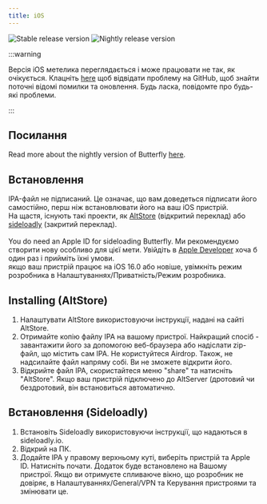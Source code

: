 ```yaml
---
title: iOS
---
```


![Stable release version](https://img.shields.io/badge/dynamic/yaml?color=c4840d&label=Stable&query=%24.version&url=https%3A%2F%2Fraw.githubusercontent.com%2FLinwoodDev%2Fbutterfly%2Fstable%2Fapp%2Fpubspec.yaml&style=for-the-badge)
![Nightly release version](https://img.shields.io/badge/dynamic/yaml?color=f7d28c&label=Nightly&query=%24.version&url=https%3A%2F%2Fraw.githubusercontent.com%2FLinwoodDev%2Fbutterfly%2Fnightly%2Fapp%2Fpubspec.yaml&style=for-the-badge)


:::warning

Версія iOS метелика переглядається і може працювати не так, як очікується.
Клацніть [here](https://github.com/LinwoodDev/Butterfly/issues/244) щоб відвідати проблему на GitHub, щоб знайти поточні відомі помилки та оновлення. Будь ласка, повідомте про будь-які проблеми.

:::

## Посилання

<Tabs>
<TabItem label="Stable">
  <CardGrid>
    <DownloadButton href="https://github.com/LinwoodDev/butterfly/releases/download/stable/linwood-butterfly-ios.ipa" title="IPA"/>
  </CardGrid>
</TabItem>
<TabItem label="Nightly">
  <CardGrid>
    <DownloadButton href="https://github.com/LinwoodDev/butterfly/releases/download/nightly/linwood-butterfly-ios.ipa" title="IPA"/>
  </CardGrid>
</TabItem>
</Tabs>

Read more about the nightly version of Butterfly [here](/community/nightly).

## Встановлення

IPA-файл не підписаний. Це означає, що вам доведеться підписати його самостійно, перш ніж встановлювати його на ваш iOS пристрій. \
На щастя, існують такі проекти, як [AltStore](https://altstore.io) (відкритий переклад) або [sideloadly](https://sideloadly.io) (закритий переклад). \
\
You do need an Apple ID for sideloading Butterfly. Ми рекомендуємо створити нову особливо для цієї мети. Увійдіть в [Apple Developer](https://developer.apple.com) хоча б один раз і прийміть їхні умови.
\
якщо ваш пристрій працює на iOS 16.0 або новіше, увімкніть режим розробника в Налаштуваннях/Приватність/Режим розробника.

## Installing (AltStore)

1. Налаштувати AltStore використовуючи інструкції, надані на сайті AltStore.
2. Отримайте копію файлу IPA на вашому пристрої. Найкращий спосіб - завантажити його за допомогою веб-браузера або надіслати zip-файл, що містить сам IPA. Не користуйтеся Airdrop. Також, не надсилайте файл напряму собі. Ви не зможете відкрити його.
3. Відкрийте файл IPA, скористайтеся меню "share" та натисніть "AltStore". Якщо ваш пристрій підключено до AltServer (дротовий чи бездротовий, він встановиться автоматично.

## Встановлення (Sideloadly)

1. Встановіть Sideloadly використовуючи інструкції, що надаються в sideloadly.io.
2. Відкрий на ПК.
3. Додайте IPA у правому верхньому куті, виберіть пристрій та Apple ID. Натисніть почати. Додаток буде встановлено на Вашому пристрої.
   Якщо ви отримуєте спливаюче вікно, що розробник не довіряє, в Налаштуваннях/General/VPN та Керування пристроями та змінювати це.
